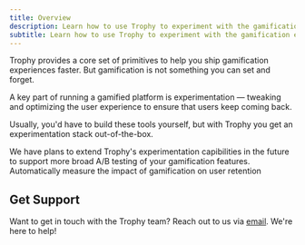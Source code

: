 ```yaml
---
title: Overview
description: Learn how to use Trophy to experiment with the gamification experience and increase retention.
subtitle: Learn how to use Trophy to experiment with the gamification experience and increase retention.
---
```


Trophy provides a core set of primitives to help you ship gamification experiences faster. But gamification is not something you can set and forget.

A key part of running a gamified platform is experimentation — tweaking and optimizing the user experience to ensure that users keep coming back.

Usually, you'd have to build these tools yourself, but with Trophy you get an experimentation stack out-of-the-box.

<Note>
  We have plans to extend Trophy's experimentation capibilities in the future to
  support more broad A/B testing of your gamification features.
</Note>

<CardGroup>
  <Card
    title="Trophy Impact Score"
    icon="percent"
    href="/experimentation/trophy-impact-score"
  >
    Automatically measure the impact of gamification on user retention
  </Card>
</CardGroup>

## Get Support

Want to get in touch with the Trophy team? Reach out to us via [email](mailto:support@trophy.so). We're here to help!
